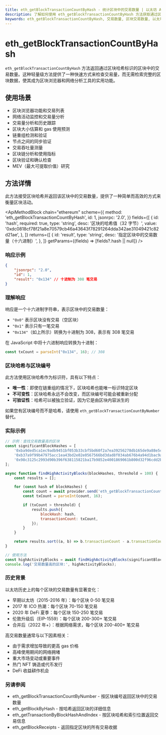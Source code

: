 ```yaml
---
title: eth_getBlockTransactionCountByHash - 统计区块中的交易数量 | 以太坊 API 方法
description: 了解如何使用 eth_getBlockTransactionCountByHash 方法获取通过区块哈希标识的以太坊区块中的交易数量。
keywords: eth_getBlockTransactionCountByHash, 交易数量, 区块交易数量, 以太坊区块哈希, 区块链交易, 区块大小, 交易计数, 交易量
---
```


# eth_getBlockTransactionCountByHash

`eth_getBlockTransactionCountByHash` 方法返回通过区块哈希标识的区块中的交易数量。这种轻量级方法提供了一种快速方式来检查交易量，而无需检索完整的区块数据，使其成为区块浏览器和网络分析工具的实用功能。

## 使用场景

- 区块浏览器功能和交易列表
- 网络活动监控和交易量分析
- 交易量分析和历史跟踪
- 区块大小估算和 gas 使用预测
- 链重组检测和验证
- 节点之间的同步验证
- 交易吞吐量测量
- 区块链分析和使用指标
- 区块验证和确认检查
- MEV（最大可提取价值）研究

## 方法详情

此方法接受区块哈希并返回该区块中的交易数量，提供了一种简单而高效的方式来衡量区块活动。

<ApiMethodBlock
	chain="ethereum"
	scheme={{
		method: 'eth_getBlockTransactionCountByHash',
		id: 1,
		jsonrpc: '2.0',
	}}
	fields={[
		{
			id: 'hash',
			required: true,
			type: 'string',
			desc: '区块的哈希值（32 字节）',
			value: '0xdc0818cf78f21a8e70579cb46a43643f78291264dda342ae31049421c82d21ae',
		},
	]}
	returns={[
		{
			id: 'result',
			type: 'string',
			desc: '指定区块中的交易数量（十六进制）',
		},
	]}
	getParams={(fields) => [fields?.hash || null]}
/>

### 响应示例

```json
{
	"jsonrpc": "2.0",
	"id": 1,
	"result": "0x134" // 十进制为 308 笔交易
}
```

### 理解响应

响应是一个十六进制字符串，表示区块中的交易数量：
- `"0x0"` 表示区块没有交易（空区块）
- `"0x1"` 表示只有一笔交易
- `"0x134"`（如上所示）转换为十进制为 308，表示有 308 笔交易

在 JavaScript 中将十六进制响应转换为十进制：
```javascript
const txCount = parseInt("0x134", 16); // 308
```

### 区块哈希与区块编号

此方法使用区块哈希作为标识符，具有以下特点：
- **唯一性**：即使在链重组的情况下，区块哈希也能唯一标识特定区块
- **不可变性**：区块哈希永远不会改变，而区块编号可能会被重新分配
- **可验证性**：哈希可以被独立验证，因为它是由区块内容派生的

如果您有区块编号而不是哈希，请使用 `eth_getBlockTransactionCountByNumber` 替代。

### 实际示例

```javascript
// 示例：查找交易数量高的区块
const significantBlockHashes = [
	'0xba9ded5ca1ec9adb9451bf053b33cbf5bd60f2a7ea39256278db165de9a88e5c', // 高活动区块示例
	'0xb37a9f99b47975acc1ea43bd2e02e0567566bd3dad8f034ab676b4a94d1bac9a', // 另一个需要检查的区块
	'0x98c3125c2993d90b396f638115821ba17b9852e4001869061b800d32f96cdd2b', // 再一个区块
];

async function findHighActivityBlocks(blockHashes, threshold = 100) {
	const results = [];

	for (const hash of blockHashes) {
		const count = await provider.send('eth_getBlockTransactionCountByHash', [hash]);
		const txCount = parseInt(count, 16);

		if (txCount > threshold) {
			results.push({
				blockHash: hash,
				transactionCount: txCount,
			});
		}
	}

	return results.sort((a, b) => b.transactionCount - a.transactionCount);
}

// 使用方法
const highActivityBlocks = await findHighActivityBlocks(significantBlockHashes);
console.log('交易数量高的区块:', highActivityBlocks);
```

### 历史背景

以太坊历史上的每个区块的交易数量有显著变化：

- 早期以太坊（2015-2016 年）：每个区块 0-50 笔交易
- 2017 年 ICO 热潮：每个区块 70-150 笔交易
- 2020 年 DeFi 夏季：每个区块 150-250 笔交易
- 伦敦升级后（EIP-1559）：每个区块 200-300+ 笔交易
- 合并后（2022 年+）：根据网络需求，每个区块 200-400+ 笔交易

高交易数量通常与以下因素相关：
- 由于需求增加导致的更高 gas 价格
- 高峰使用期间的网络拥堵
- 重大市场变动或重要事件
- 热门 NFT 铸造或代币发行
- DeFi 收益耕作机会

### 另请参阅

- <Link to="/docs/ethereum/core-methods/eth_getBlockTransactionCountByNumber" title="按区块编号统计交易">eth_getBlockTransactionCountByNumber</Link> - 按区块编号返回区块中的交易数量
- <Link to="/docs/ethereum/core-methods/eth_getBlockByHash" title="按哈希获取区块详情">eth_getBlockByHash</Link> - 按哈希返回区块的详细信息
- <Link to="/docs/ethereum/core-methods/eth_getTransactionByBlockHashAndIndex" title="按位置获取交易">eth_getTransactionByBlockHashAndIndex</Link> - 按区块哈希和索引位置返回交易信息
- <Link to="/docs/ethereum/core-methods/eth_getBlockReceipts" title="获取区块中的所有收据">eth_getBlockReceipts</Link> - 返回指定区块的所有交易收据
